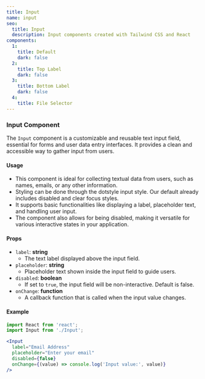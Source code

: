 ```yaml
---
title: Input
name: input
seo:
  title: Input 
  description: Input components created with Tailwind CSS and React
components:
  1:
    title: Default
    dark: false
  2:
    title: Top Label
    dark: false
  3:
    title: Bottom Label
    dark: false
  4:
    title: File Selector
---
```


<CollectionList
  componentsData={componentsData}
/>
<PreviewNotes/>

### Input Component
The `Input` component is a customizable and reusable text input field, essential for forms and user data entry interfaces. It provides a clean and accessible way to gather input from users.

#### Usage
- This component is ideal for collecting textual data from users, such as names, emails, or any other information.
- Styling can be done through the dotstyle input style. Our default already includes disabled and clear focus styles.
- It supports basic functionalities like displaying a label, placeholder text, and handling user input.
- The component also allows for being disabled, making it versatile for various interactive states in your application.

#### Props
- `label`: **string**
  - The text label displayed above the input field.
- `placeholder`: **string**
  - Placeholder text shown inside the input field to guide users.
- `disabled`: **boolean**
  - If set to `true`, the input field will be non-interactive. Default is false.
- `onChange`: **function**
  - A callback function that is called when the input value changes.

#### Example
```jsx
import React from 'react';
import Input from './Input';

<Input
  label="Email Address"
  placeholder="Enter your email"
  disabled={false}
  onChange={(value) => console.log('Input value:', value)}
/>


